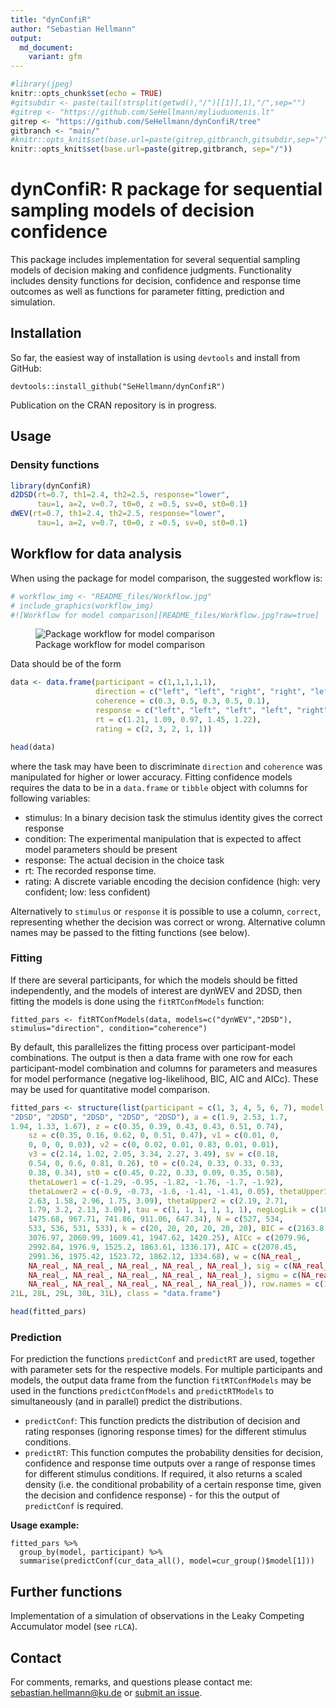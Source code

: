 ```yaml
---
title: "dynConfiR"
author: "Sebastian Hellmann"
output:
  md_document:
    variant: gfm
---
```


```r
#library(jpeg)
knitr::opts_chunk$set(echo = TRUE)
#gitsubdir <- paste(tail(strsplit(getwd(),"/")[[1]],1),"/",sep="")
#gitrep <- "https://github.com/SeHellmann/myliuduomenis.lt"
gitrep <- "https://github.com/SeHellmann/dynConfiR/tree"
gitbranch <- "main/"
#knitr::opts_knit$set(base.url=paste(gitrep,gitbranch,gitsubdir,sep="/"))
knitr::opts_knit$set(base.url=paste(gitrep,gitbranch, sep="/"))
```

# dynConfiR: R package for sequential sampling models of decision confidence

This package includes implementation for several sequential sampling models of decision making and confidence judgments. Functionality includes density functions for decision, confidence and response time outcomes as well as functions for parameter fitting, prediction and simulation.

## Installation

So far, the easiest way of installation is using `devtools` and install from GitHub:

    devtools::install_github("SeHellmann/dynConfiR")

Publication on the CRAN repository is in progress.

## Usage

### Density functions

```r
library(dynConfiR)
d2DSD(rt=0.7, th1=2.4, th2=2.5, response="lower", 
      tau=1, a=2, v=0.7, t0=0, z =0.5, sv=0, st0=0.1)
dWEV(rt=0.7, th1=2.4, th2=2.5, response="lower", 
      tau=1, a=2, v=0.7, t0=0, z =0.5, sv=0, st0=0.1)

```

## Workflow for data analysis

When using the package for model comparison, the suggested workflow is:

```r
# workflow_img <- "README_files/Workflow.jpg"
# include_graphics(workflow_img)
#![Workflow for model comparison][README_files/Workflow.jpg?raw=true]
```

![Package workflow for model comparison](README_files/Workflow.jpg)

Data should be of the form

```r
data <- data.frame(participant = c(1,1,1,1,1),
                   direction = c("left", "left", "right", "right", "left"),
                   coherence = c(0.3, 0.5, 0.3, 0.5, 0.1),
                   response = c("left", "left", "left", "left", "right"),
                   rt = c(1.21, 1.09, 0.97, 1.45, 1.22),
                   rating = c(2, 3, 2, 1, 1))
```

```r
head(data)
```

where the task may have been to discriminate `direction` and `coherence` was manipulated for higher or lower accuracy. Fitting confidence models requires the data to be in a `data.frame` or `tibble` object with columns for following variables:

-   stimulus: In a binary decision task the stimulus identity gives the correct response
-   condition: The experimental manipulation that is expected to affect model parameters should be present
-   response: The actual decision in the choice task
-   rt: The recorded response time.
-   rating: A discrete variable encoding the decision confidence (high: very confident; low: less confident)

Alternatively to `stimulus` or `response` it is possible to use a column, `correct`, representing whether the decision was correct or wrong. Alternative column names may be passed to the fitting functions (see below).

### Fitting

If there are several participants, for which the models should be fitted independently, and the models of interest are dynWEV and 2DSD, then fitting the models is done using the `fitRTConfModels` function:

    fitted_pars <- fitRTConfModels(data, models=c("dynWEV","2DSD"), stimulus="direction", condition="coherence")

By default, this parallelizes the fitting process over participant-model combinations. The output is then a data frame with one row for each participant-model combination and columns for parameters and measures for model performance (negative log-likelihood, BIC, AIC and AICc). These may be used for quantitative model comparison.

```r
fitted_pars <- structure(list(participant = c(1, 3, 4, 5, 6, 7), model = c("2DSD", 
"2DSD", "2DSD", "2DSD", "2DSD", "2DSD"), a = c(1.9, 2.53, 1.7, 
1.94, 1.33, 1.67), z = c(0.35, 0.39, 0.43, 0.43, 0.51, 0.74), 
    sz = c(0.35, 0.16, 0.62, 0, 0.51, 0.47), v1 = c(0.01, 0, 
    0, 0, 0, 0.03), v2 = c(0, 0.02, 0.01, 0.83, 0.01, 0.01), 
    v3 = c(2.14, 1.02, 2.05, 3.34, 2.27, 3.49), sv = c(0.18, 
    0.54, 0, 0.6, 0.81, 0.26), t0 = c(0.24, 0.33, 0.33, 0.33, 
    0.38, 0.34), st0 = c(0.45, 0.22, 0.33, 0.09, 0.35, 0.58), 
    thetaLower1 = c(-1.29, -0.95, -1.82, -1.76, -1.7, -1.92), 
    thetaLower2 = c(-0.9, -0.73, -1.6, -1.41, -1.41, 0.05), thetaUpper1 = c(2.15, 
    2.63, 1.58, 2.96, 1.75, 3.09), thetaUpper2 = c(2.19, 2.71, 
    1.79, 3.2, 2.13, 3.09), tau = c(1, 1, 1, 1, 1, 1), negLogLik = c(1019.23, 
    1475.68, 967.71, 741.86, 911.06, 647.34), N = c(527, 534, 
    533, 536, 531, 533), k = c(20, 20, 20, 20, 20, 20), BIC = c(2163.8, 
    3076.97, 2060.99, 1609.41, 1947.62, 1420.25), AICc = c(2079.96, 
    2992.84, 1976.9, 1525.2, 1863.61, 1336.17), AIC = c(2078.45, 
    2991.36, 1975.42, 1523.72, 1862.12, 1334.68), w = c(NA_real_, 
    NA_real_, NA_real_, NA_real_, NA_real_, NA_real_), sig = c(NA_real_, 
    NA_real_, NA_real_, NA_real_, NA_real_, NA_real_), sigmu = c(NA_real_, 
    NA_real_, NA_real_, NA_real_, NA_real_, NA_real_)), row.names = c(1L, 
21L, 28L, 29L, 30L, 31L), class = "data.frame")
```

```r
head(fitted_pars)
```

### Prediction

For prediction the functions `predictConf` and `predictRT` are used, together with parameter sets for the respective models. For multiple participants and models, the output data frame from the function `fitRTConfModels` may be used in the functions `predictConfModels` and `predictRTModels` to simultaneously (and in parallel) predict the distributions.

-   `predictConf`: This function predicts the distribution of decision and rating responses (ignoring response times) for the different stimulus conditions.
-   `predictRT`: This function computes the probability densities for decision, confidence and response time outputs over a range of response times for different stimulus conditions. If required, it also returns a scaled density (i.e. the conditional probability of a certain response time, given the decision and confidence response) - for this the output of `predictConf` is required.

**Usage example:**

    fitted_pars %>% 
      group_by(model, participant) %>% 
      summarise(predictConf(cur_data_all(), model=cur_group()$model[1]))

## Further functions

Implementation of a simulation of observations in the Leaky Competing Accumulator model (see `rLCA`).

## Contact

For comments, remarks, and questions please contact me: [sebastian.hellmann\@ku.de](mailto:sebastian.hellmann@ku.de) or [submit an issue](https://github.com/SeHellmann/dynConfiR/issues).
